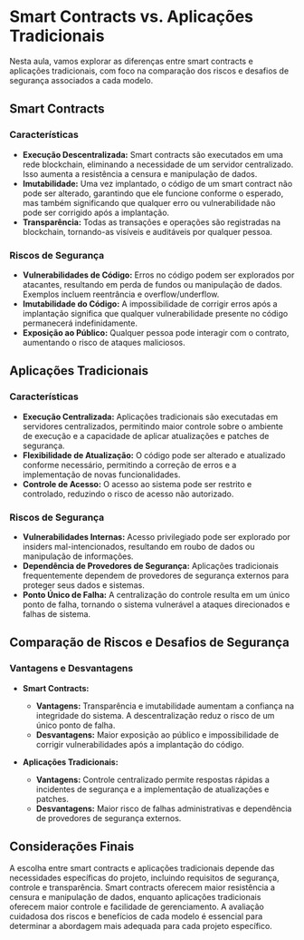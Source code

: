 # Smart Contracts vs. Aplicações Tradicionais

Nesta aula, vamos explorar as diferenças entre smart contracts e aplicações tradicionais, com foco na comparação dos riscos e desafios de segurança associados a cada modelo.

## Smart Contracts

### Características

- **Execução Descentralizada:** Smart contracts são executados em uma rede blockchain, eliminando a necessidade de um servidor centralizado. Isso aumenta a resistência a censura e manipulação de dados.
- **Imutabilidade:** Uma vez implantado, o código de um smart contract não pode ser alterado, garantindo que ele funcione conforme o esperado, mas também significando que qualquer erro ou vulnerabilidade não pode ser corrigido após a implantação.
- **Transparência:** Todas as transações e operações são registradas na blockchain, tornando-as visíveis e auditáveis por qualquer pessoa.

### Riscos de Segurança

- **Vulnerabilidades de Código:** Erros no código podem ser explorados por atacantes, resultando em perda de fundos ou manipulação de dados. Exemplos incluem reentrância e overflow/underflow.
- **Imutabilidade do Código:** A impossibilidade de corrigir erros após a implantação significa que qualquer vulnerabilidade presente no código permanecerá indefinidamente.
- **Exposição ao Público:** Qualquer pessoa pode interagir com o contrato, aumentando o risco de ataques maliciosos.

## Aplicações Tradicionais

### Características

- **Execução Centralizada:** Aplicações tradicionais são executadas em servidores centralizados, permitindo maior controle sobre o ambiente de execução e a capacidade de aplicar atualizações e patches de segurança.
- **Flexibilidade de Atualização:** O código pode ser alterado e atualizado conforme necessário, permitindo a correção de erros e a implementação de novas funcionalidades.
- **Controle de Acesso:** O acesso ao sistema pode ser restrito e controlado, reduzindo o risco de acesso não autorizado.

### Riscos de Segurança

- **Vulnerabilidades Internas:** Acesso privilegiado pode ser explorado por insiders mal-intencionados, resultando em roubo de dados ou manipulação de informações.
- **Dependência de Provedores de Segurança:** Aplicações tradicionais frequentemente dependem de provedores de segurança externos para proteger seus dados e sistemas.
- **Ponto Único de Falha:** A centralização do controle resulta em um único ponto de falha, tornando o sistema vulnerável a ataques direcionados e falhas de sistema.

## Comparação de Riscos e Desafios de Segurança

### Vantagens e Desvantagens

- **Smart Contracts:**

  - **Vantagens:** Transparência e imutabilidade aumentam a confiança na integridade do sistema. A descentralização reduz o risco de um único ponto de falha.
  - **Desvantagens:** Maior exposição ao público e impossibilidade de corrigir vulnerabilidades após a implantação do código.

- **Aplicações Tradicionais:**
  - **Vantagens:** Controle centralizado permite respostas rápidas a incidentes de segurança e a implementação de atualizações e patches.
  - **Desvantagens:** Maior risco de falhas administrativas e dependência de provedores de segurança externos.

## Considerações Finais

A escolha entre smart contracts e aplicações tradicionais depende das necessidades específicas do projeto, incluindo requisitos de segurança, controle e transparência. Smart contracts oferecem maior resistência a censura e manipulação de dados, enquanto aplicações tradicionais oferecem maior controle e facilidade de gerenciamento. A avaliação cuidadosa dos riscos e benefícios de cada modelo é essencial para determinar a abordagem mais adequada para cada projeto específico.
